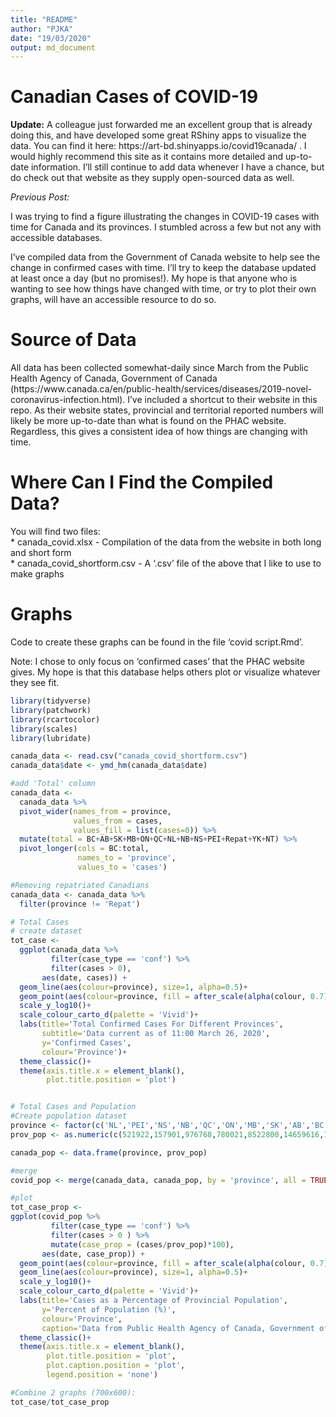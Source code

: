 ```yaml
---
title: "README"
author: "PJKA"
date: "19/03/2020"
output: md_document
---
```

# Canadian Cases of COVID-19

**Update:** A colleague just forwarded me an excellent group that is already doing this, and have developed some great RShiny apps to visualize the data. You can find it here: https://art-bd.shinyapps.io/covid19canada/ . I would highly recommend this site as it contains more detailed and up-to-date information. I'll still continue to add data whenever I have a chance, but do check out that website as they supply open-sourced data as well.

*Previous Post:*

I was trying to find a figure illustrating the changes in COVID-19 cases with time for Canada and its provinces. I stumbled across a few but not any with accessible databases. 

I've compiled data from the Government of Canada website to help see the change in confirmed cases with time. I'll try to keep the database updated at least once a day (but no promises!). My hope is that anyone who is wanting to see how things have changed with time, or try to plot their own graphs, will have an accessible resource to do so.  

# Source of Data

All data has been collected somewhat-daily since March from the Public Health Agency of Canada, Government of Canada (https://www.canada.ca/en/public-health/services/diseases/2019-novel-coronavirus-infection.html). I've included a shortcut to their website in this repo. As their website states, provincial and territorial reported numbers will likely be more up-to-date than what is found on the PHAC website. Regardless, this gives a consistent idea of how things are changing with time.  

# Where Can I Find the Compiled Data?

You will find two files:  
* canada_covid.xlsx - Compilation of the data from the website in both long and short form  
* canada_covid_shortform.csv - A '.csv' file of the above that I like to use to make graphs

# Graphs

Code to create these graphs can be found in the file 'covid script.Rmd'.  

Note: I chose to only focus on 'confirmed cases' that the PHAC website gives. My hope is that this database helps others plot or visualize whatever they see fit.  

```r
library(tidyverse)
library(patchwork)
library(rcartocolor)
library(scales)
library(lubridate)

canada_data <- read.csv("canada_covid_shortform.csv")
canada_data$date <- ymd_hm(canada_data$date)

#add 'Total' column
canada_data <- 
  canada_data %>%
  pivot_wider(names_from = province,
              values_from = cases,
              values_fill = list(cases=0)) %>%
  mutate(total = BC+AB+SK+MB+ON+QC+NL+NB+NS+PEI+Repat+YK+NT) %>%
  pivot_longer(cols = BC:total,
               names_to = 'province',
               values_to = 'cases')

#Removing repatriated Canadians
canada_data <- canada_data %>%
  filter(province != 'Repat')

# Total Cases
# create dataset
tot_case <- 
  ggplot(canada_data %>%
         filter(case_type == 'conf') %>%
         filter(cases > 0),
       aes(date, cases)) +
  geom_line(aes(colour=province), size=1, alpha=0.5)+
  geom_point(aes(colour=province, fill = after_scale(alpha(colour, 0.7))), pch=21, size=2)+
  scale_y_log10()+
  scale_colour_carto_d(palette = 'Vivid')+
  labs(title='Total Confirmed Cases For Different Provinces',
       subtitle='Data current as of 11:00 March 26, 2020',
       y='Confirmed Cases', 
       colour='Province')+
  theme_classic()+
  theme(axis.title.x = element_blank(),
        plot.title.position = 'plot')


# Total Cases and Population
#Create population dataset
province <- factor(c('NL','PEI','NS','NB','QC','ON','MB','SK','AB','BC','YK','NT','NU'))
prov_pop <- as.numeric(c(521922,157901,976768,780021,8522800,14659616,1373859,1178657,4395586,5105576,41022,44895,38873))

canada_pop <- data.frame(province, prov_pop)

#merge
covid_pop <- merge(canada_data, canada_pop, by = 'province', all = TRUE)

#plot
tot_case_prop <-
ggplot(covid_pop %>%
         filter(case_type == 'conf') %>%
         filter(cases > 0 ) %>%
         mutate(case_prop = (cases/prov_pop)*100),
       aes(date, case_prop)) +
  geom_point(aes(colour=province, fill = after_scale(alpha(colour, 0.7))), pch=21, size=2)+
  geom_line(aes(colour=province), size=1, alpha=0.5)+
  scale_y_log10()+
  scale_colour_carto_d(palette = 'Vivid')+
  labs(title='Cases as a Percentage of Provincial Population',
       y='Percent of Population (%)',
       colour='Province',
       caption='Data from Public Health Agency of Canada, Government of Canada' )+
  theme_classic()+
  theme(axis.title.x = element_blank(),
        plot.title.position = 'plot',
        plot.caption.position = 'plot',
        legend.position = 'none')

#Combine 2 graphs (700x600):
tot_case/tot_case_prop
```